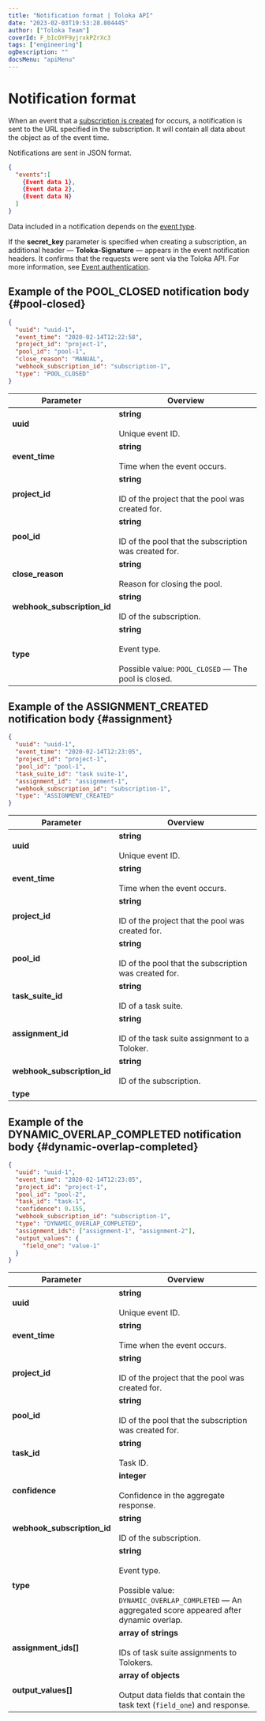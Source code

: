 ```yaml
---
title: "Notification format | Toloka API"
date: "2023-02-03T19:53:28.804445"
author: ["Toloka Team"]
coverId: F_bIcOYF9yjrxkPZrXc3
tags: ["engineering"]
ogDescription: ""
docsMenu: "apiMenu"
---
```



# Notification format

When an event that a [subscription is created](/docs-new/api/put-webhook-subscriptions) for occurs, a notification is sent to the URL specified in the subscription. It will contain all data about the object as of the event time.

Notifications are sent in JSON format.

```json
{
  "events":[
    {Event data 1},
    {Event data 2},
    {Event data N}
  ]
}
```

Data included in a notification depends on the [event type](./put-webhook-subscriptions#event).

If the **secret_key** parameter is specified when creating a subscription, an additional header — **Toloka-Signature** — appears in the event notification headers. It confirms that the requests were sent via the Toloka API. For more information, see [Event authentication](/docs-new/api/authentication).

## Example of the POOL_CLOSED notification body {#pool-closed}

```json
{
  "uuid": "uuid-1",
  "event_time": "2020-02-14T12:22:58",
  "project_id": "project-1",
  "pool_id": "pool-1",
  "close_reason": "MANUAL",
  "webhook_subscription_id": "subscription-1",
  "type": "POOL_CLOSED"
}
```

Parameter | Overview
----- | -----
**uuid** | **string**<br/><br/>Unique event ID.
**event_time** | **string**<br/><br/>Time when the event occurs.
**project_id** | **string**<br/><br/>ID of the project that the pool was created for.
**pool_id** | **string**<br/><br/>ID of the pool that the subscription was created for.
**close_reason** | **string**<br/><br/>Reason for closing the pool.
**webhook_subscription_id** | **string**<br/><br/>ID of the subscription.
**type** | **string**<br/><br/>Event type.<br/><br/>Possible value: `POOL_CLOSED` — The pool is closed.

## Example of the ASSIGNMENT_CREATED notification body {#assignment}

```json
{
  "uuid": "uuid-1",
  "event_time": "2020-02-14T12:23:05",
  "project_id": "project-1",
  "pool_id": "pool-1",
  "task_suite_id": "task suite-1",
  "assignment_id": "assignment-1",
  "webhook_subscription_id": "subscription-1",
  "type": "ASSIGNMENT_CREATED"
}
```

Parameter | Overview
----- | -----
**uuid** | **string**<br/><br/>Unique event ID.
**event_time** | **string**<br/><br/>Time when the event occurs.
**project_id** | **string**<br/><br/>ID of the project that the pool was created for.
**pool_id** | **string**<br/><br/>ID of the pool that the subscription was created for.
**task_suite_id** | **string**<br/><br/>ID of a task suite.
**assignment_id** | **string**<br/><br/>ID of the task suite assignment to a Toloker.
**webhook_subscription_id** | **string**<br/><br/>ID of the subscription.
**type** | <UsingWebhookSubscriptionsTable1/>

## Example of the DYNAMIC_OVERLAP_COMPLETED notification body {#dynamic-overlap-completed}

```json
{
  "uuid": "uuid-1",
  "event_time": "2020-02-14T12:23:05",
  "project_id": "project-1",
  "pool_id": "pool-2",
  "task_id": "task-1",
  "confidence": 0.155,
  "webhook_subscription_id": "subscription-1",
  "type": "DYNAMIC_OVERLAP_COMPLETED",
  "assignment_ids": ["assignment-1", "assignment-2"],
  "output_values": {
    "field_one": "value-1"
  }
}
```

Parameter | Overview
----- | -----
**uuid** | **string**<br/><br/>Unique event ID.
**event_time** | **string**<br/><br/>Time when the event occurs.
**project_id** | **string**<br/><br/>ID of the project that the pool was created for.
**pool_id** | **string**<br/><br/>ID of the pool that the subscription was created for.
**task_id** | **string**<br/><br/>Task ID.
**confidence** | **integer**<br/><br/>Confidence in the aggregate response.
**webhook_subscription_id** | **string**<br/><br/>ID of the subscription.
**type** | **string**<br/><br/>Event type.<br/><br/>Possible value: `DYNAMIC_OVERLAP_COMPLETED` — An aggregated score appeared after dynamic overlap.
**assignment_ids[]** | **array of strings**<br/><br/>IDs of task suite assignments to Tolokers.
**output_values[]** | **array of objects**<br/><br/>Output data fields that contain the task text (`field_one`) and response.
